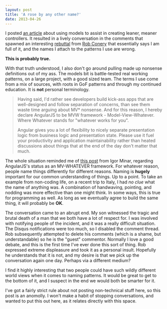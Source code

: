 ```yaml
---
layout: post
title: 'A rose by any other name?'
date: 2013-04-26
---
```


I posted [an
article](https://joelhooks.com/blog/2013/04/24/modeling-data-and-state-in-your-angularjs-application/#comment-875747843) about using models to assist in creating leaner, meaner controllers. It resulted in a lively conversation in the comments that spawned an interesting [rebuttal](https://wekeroad.com/2013/04/25/models-and-services-in-angular) from [Rob Conery](https://twitter.com/robconery) that essentially says I am full of it, and the names I attach to the patterns I use are wrong.

**This is probably true.**

With that truth understood, I also don't go around pulling made up nonsense
definitions out of my ass. The models bit is battle-tested real working
patterns, on a large project, with a good sized team. The terms I use come from
a mix of sources, with roots in GoF patterns and through my continued education.
It is **not** personal terminology.

> Having said, I'd rather see developers build kick-ass apps that are
> well-designed and follow separation of concerns, than see them waste time
> arguing about MV\* nonsense. And for this reason, I hereby declare AngularJS to
> be MVW framework - Model-View-Whatever. Where Whatever stands for "whatever
> works for you".
>
> Angular gives you a lot of flexibility to nicely separate presentation logic
> from business logic and presentation state. Please use it fuel your productivity
> and application maintainability rather than heated discussions about things that
> at the end of the day don't matter that much.

The whole situation reminded me of [this
post](https://plus.google.com/app/basic/stream/z13vitkjpya0zxcee23ztzmqcor3fzen2) from Igor Minar, regarding
AngularJS's status as an MV-WHATEVER framework. For whatever reason, people name
things differently for different reasons. Naming is **hugely** important for our
common understanding of things. Up to a point. To take an example from
non-coding life, on a recent trip to Italy, I had _no clue_ what the name of
anything was. A combination of handwaving, pointing, and nodding was more
effective than one might think. In some ways, this is true for programming as
well. As long as we eventually agree to build the same thing, it will probably
be **OK**.

The conversation came to an abrupt end. My son witnessed the tragic and brutal
death of a man that we both have a lot of respect for. I was involved with
notifying people of the incident, and it was a really difficult situation. The
Disqus notifications were too much, so I disabled the comment thread. Rob
subsequently attempted to delete his comments (which is a shame, but
understandable) so he is the "guest" commentor. Normally I love a good debate,
and this is the first time I've ever done this sort of thing. Rob expressed
extreme displeasure and took it as a personal insult. Hopefully he understands
that it is not, and my desire is that we pick up the conversation again one day. Perhaps via a different medium?

I find it highly interesting that two people could have such wildly different
world views when it comes to naming patterns. It would be great to get to the
bottom of it, and I suspect in the end we would both be smarter for it.

I've got a fairly strict rule about not posting non-technical stuff here, so
this post is an anomolly. I won't make a habit of stopping conversations, and
wanted to put this out here, as it relates directly with this space.
